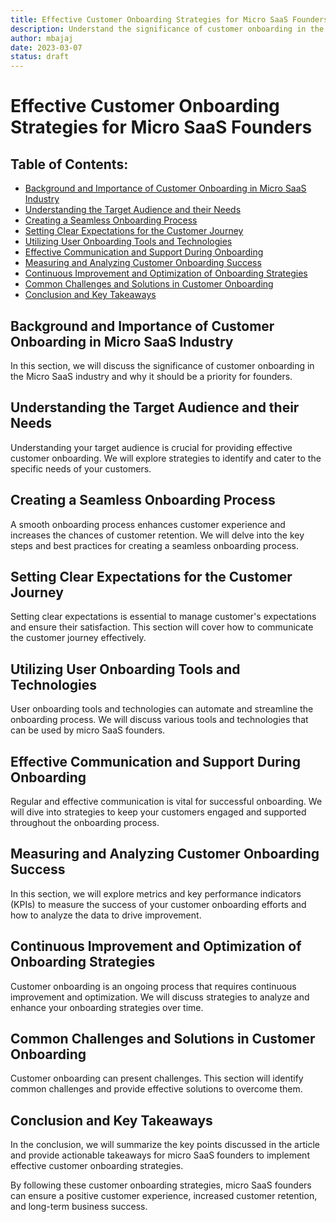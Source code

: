 ```yaml
---
title: Effective Customer Onboarding Strategies for Micro SaaS Founders
description: Understand the significance of customer onboarding in the Micro SaaS industry and why it should be a priority for founders.
author: mbajaj
date: 2023-03-07
status: draft
---
```


# Effective Customer Onboarding Strategies for Micro SaaS Founders

## Table of Contents:

- [Background and Importance of Customer Onboarding in Micro SaaS Industry](#background-and-importance-of-customer-onboarding-in-micro-saas-industry)
- [Understanding the Target Audience and their Needs](#understanding-the-target-audience-and-their-needs)
- [Creating a Seamless Onboarding Process](#creating-a-seamless-onboarding-process)
- [Setting Clear Expectations for the Customer Journey](#setting-clear-expectations-for-the-customer-journey)
- [Utilizing User Onboarding Tools and Technologies](#utilizing-user-onboarding-tools-and-technologies)
- [Effective Communication and Support During Onboarding](#effective-communication-and-support-during-onboarding)
- [Measuring and Analyzing Customer Onboarding Success](#measuring-and-analyzing-customer-onboarding-success)
- [Continuous Improvement and Optimization of Onboarding Strategies](#continuous-improvement-and-optimization-of-onboarding-strategies)
- [Common Challenges and Solutions in Customer Onboarding](#common-challenges-and-solutions-in-customer-onboarding)
- [Conclusion and Key Takeaways](#conclusion-and-key-takeaways)

## <a name="background-and-importance-of-customer-onboarding-in-micro-saas-industry">Background and Importance of Customer Onboarding in Micro SaaS Industry</a>

In this section, we will discuss the significance of customer onboarding in the Micro SaaS industry and why it should be a priority for founders.

## <a name="understanding-the-target-audience-and-their-needs">Understanding the Target Audience and their Needs</a>

Understanding your target audience is crucial for providing effective customer onboarding. We will explore strategies to identify and cater to the specific needs of your customers.

## <a name="creating-a-seamless-onboarding-process">Creating a Seamless Onboarding Process</a>

A smooth onboarding process enhances customer experience and increases the chances of customer retention. We will delve into the key steps and best practices for creating a seamless onboarding process.

## <a name="setting-clear-expectations-for-the-customer-journey">Setting Clear Expectations for the Customer Journey</a>

Setting clear expectations is essential to manage customer's expectations and ensure their satisfaction. This section will cover how to communicate the customer journey effectively.

## <a name="utilizing-user-onboarding-tools-and-technologies">Utilizing User Onboarding Tools and Technologies</a>

User onboarding tools and technologies can automate and streamline the onboarding process. We will discuss various tools and technologies that can be used by micro SaaS founders.

## <a name="effective-communication-and-support-during-onboarding">Effective Communication and Support During Onboarding</a>

Regular and effective communication is vital for successful onboarding. We will dive into strategies to keep your customers engaged and supported throughout the onboarding process.

## <a name="measuring-and-analyzing-customer-onboarding-success">Measuring and Analyzing Customer Onboarding Success</a>

In this section, we will explore metrics and key performance indicators (KPIs) to measure the success of your customer onboarding efforts and how to analyze the data to drive improvement.

## <a name="continuous-improvement-and-optimization-of-onboarding-strategies">Continuous Improvement and Optimization of Onboarding Strategies</a>

Customer onboarding is an ongoing process that requires continuous improvement and optimization. We will discuss strategies to analyze and enhance your onboarding strategies over time.

## <a name="common-challenges-and-solutions-in-customer-onboarding">Common Challenges and Solutions in Customer Onboarding</a>

Customer onboarding can present challenges. This section will identify common challenges and provide effective solutions to overcome them.

## <a name="conclusion-and-key-takeaways">Conclusion and Key Takeaways</a>

In the conclusion, we will summarize the key points discussed in the article and provide actionable takeaways for micro SaaS founders to implement effective customer onboarding strategies.

By following these customer onboarding strategies, micro SaaS founders can ensure a positive customer experience, increased customer retention, and long-term business success.
